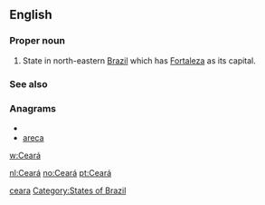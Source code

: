 {{also|ceară}}
==English==

===Proper noun===
{{en-proper noun}}

# State in north-eastern [[Brazil]] which has [[Fortaleza]] as its capital.

===See also===

===Anagrams===
* {{alphagram|aacer}}
* [[areca#English|areca]]

[[w:Ceará]]

[[Category:English terms spelled with Á|ceara]]
[[Category:States of Brazil]]

[[nl:Ceará]]
[[no:Ceará]]
[[pt:Ceará]]